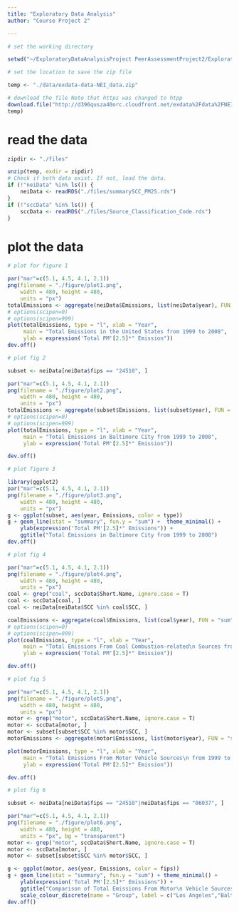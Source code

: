 ```yaml
---
title: "Exploratory Data Analysis"
author: "Course Project 2"

---
```




```r

# set the working directory

setwd("~/ExploratoryDataAnalysisProject PeerAssessmentProject2/ExploratoryDataAnalysisProject-PeerAssessmentProject2/")

# set the location to save the zip file

temp <- "./data/exdata-data-NEI_data.zip"

# download the file Note that https was changed to htpp
download.file("http://d396qusza40orc.cloudfront.net/exdata%2Fdata%2FNEI_data.zip",
temp)

```

# read the data

```r
zipdir <- "./files"

unzip(temp, exdir = zipdir)
# Check if both data exist. If not, load the data.
if (!"neiData" %in% ls()) {
    neiData <- readRDS("./files/summarySCC_PM25.rds")
}
if (!"sccData" %in% ls()) {
    sccData <- readRDS("./files/Source_Classification_Code.rds")
}

```

# plot the data

```r

# plot for figure 1

par("mar"=c(5.1, 4.5, 4.1, 2.1))
png(filename = "./figure/plot1.png", 
    width = 480, height = 480, 
    units = "px")
totalEmissions <- aggregate(neiData$Emissions, list(neiData$year), FUN = "sum")
# options(scipen=0)
# options(scipen=999)
plot(totalEmissions, type = "l", xlab = "Year", 
     main = "Total Emissions in the United States from 1999 to 2008", 
     ylab = expression('Total PM'[2.5]*" Emission"))
dev.off()

# plot fig 2

subset <- neiData[neiData$fips == "24510", ] 

par("mar"=c(5.1, 4.5, 4.1, 2.1))
png(filename = "./figure/plot2.png", 
    width = 480, height = 480, 
    units = "px")
totalEmissions <- aggregate(subset$Emissions, list(subset$year), FUN = "sum")
# options(scipen=0)
# options(scipen=999)
plot(totalEmissions, type = "l", xlab = "Year", 
     main = "Total Emissions in Baltimore City from 1999 to 2008", 
     ylab = expression('Total PM'[2.5]*" Emission"))

dev.off()

# plot figure 3

library(ggplot2)
par("mar"=c(5.1, 4.5, 4.1, 2.1))
png(filename = "./figure/plot3.png", 
    width = 480, height = 480, 
    units = "px")
g <- ggplot(subset, aes(year, Emissions, color = type))
g + geom_line(stat = "summary", fun.y = "sum") +  theme_minimal() + 
    ylab(expression('Total PM'[2.5]*" Emissions")) +
    ggtitle("Total Emissions in Baltimore City from 1999 to 2008")
dev.off()

# plot fig 4

par("mar"=c(5.1, 4.5, 4.1, 2.1))
png(filename = "./figure/plot4.png", 
    width = 480, height = 480, 
    units = "px")
coal <- grep("coal", sccData$Short.Name, ignore.case = T)
coal <- sccData[coal, ]
coal <- neiData[neiData$SCC %in% coal$SCC, ]

coalEmissions <- aggregate(coal$Emissions, list(coal$year), FUN = "sum")
# options(scipen=0)
# options(scipen=999)
plot(coalEmissions, type = "l", xlab = "Year", 
     main = "Total Emissions From Coal Combustion-related\n Sources from 1999 to 2008", 
     ylab = expression('Total PM'[2.5]*" Emission"))

dev.off()

# plot fig 5

par("mar"=c(5.1, 4.5, 4.1, 2.1))
png(filename = "./figure/plot5.png", 
    width = 480, height = 480, 
    units = "px")
motor <- grep("motor", sccData$Short.Name, ignore.case = T)
motor <- sccData[motor, ]
motor <- subset[subset$SCC %in% motor$SCC, ]
motorEmissions <- aggregate(motor$Emissions, list(motor$year), FUN = "sum")

plot(motorEmissions, type = "l", xlab = "Year", 
     main = "Total Emissions From Motor Vehicle Sources\n from 1999 to 2008 in Baltimore City", 
     ylab = expression('Total PM'[2.5]*" Emission"))

dev.off()

# plot fig 6

subset <- neiData[neiData$fips == "24510"|neiData$fips == "06037", ]

par("mar"=c(5.1, 4.5, 4.1, 2.1))
png(filename = "./figure/plot6.png", 
    width = 480, height = 480, 
    units = "px", bg = "transparent")
motor <- grep("motor", sccData$Short.Name, ignore.case = T)
motor <- sccData[motor, ]
motor <- subset[subset$SCC %in% motor$SCC, ]

g <- ggplot(motor, aes(year, Emissions, color = fips))
g + geom_line(stat = "summary", fun.y = "sum") + theme_minimal() +
    ylab(expression('Total PM'[2.5]*" Emissions")) +
    ggtitle("Comparison of Total Emissions From Motor\n Vehicle Sources in Baltimore City\n and Los Angeles County from 1999 to 2008") +
    scale_colour_discrete(name = "Group", label = c("Los Angeles","Baltimore"))
dev.off()

```
